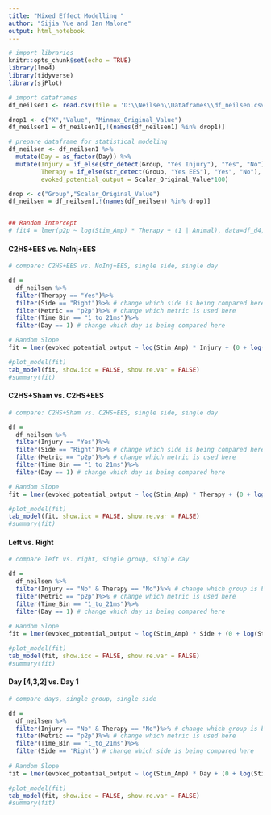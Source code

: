 ```yaml
---
title: "Mixed Effect Modelling "
author: "Sijia Yue and Ian Malone"
output: html_notebook
---
```



```r

# import libraries
knitr::opts_chunk$set(echo = TRUE)
library(lme4)
library(tidyverse)
library(sjPlot)

# import dataframes
df_neilsen1 <- read.csv(file = 'D:\\Neilsen\\Dataframes\\df_neilsen.csv')

drop1 <- c("X","Value", "Minmax_Original_Value")
df_neilsen1 = df_neilsen1[,!(names(df_neilsen1) %in% drop1)]

# prepare dataframe for statistical modeling
df_neilsen <- df_neilsen1 %>%
  mutate(Day = as_factor(Day)) %>% 
  mutate(Injury = if_else(str_detect(Group, "Yes Injury"), "Yes", "No"),
         Therapy = if_else(str_detect(Group, "Yes EES"), "Yes", "No"),
         evoked_potential_output = Scalar_Original_Value*100) 

drop <- c("Group","Scalar_Original_Value")
df_neilsen = df_neilsen[,!(names(df_neilsen) %in% drop)]


## Random Intercept
# fit4 = lmer(p2p ~ log(Stim_Amp) * Therapy + (1 | Animal), data=df_d4, REML = F)
```


#### C2HS+EES vs. NoInj+EES ####
```r

# compare: C2HS+EES vs. NoInj+EES, single side, single day

df = 
  df_neilsen %>% 
  filter(Therapy == "Yes")%>% 
  filter(Side == "Right")%>% # change which side is being compared here
  filter(Metric == "p2p")%>% # change which metric is used here
  filter(Time_Bin == "1_to_21ms")%>%
  filter(Day == 1) # change which day is being compared here

# Random Slope
fit = lmer(evoked_potential_output ~ log(Stim_Amp) * Injury + (0 + log(Stim_Amp) |Animal), data=df, REML = F)

#plot_model(fit)
tab_model(fit, show.icc = FALSE, show.re.var = FALSE)
#summary(fit)

```


#### C2HS+Sham vs. C2HS+EES ####
```r

# compare: C2HS+Sham vs. C2HS+EES, single side, single day

df = 
  df_neilsen %>% 
  filter(Injury == "Yes")%>% 
  filter(Side == "Right")%>% # change which side is being compared here
  filter(Metric == "p2p")%>% # change which metric is used here
  filter(Time_Bin == "1_to_21ms")%>%
  filter(Day == 1) # change which day is being compared here

# Random Slope
fit = lmer(evoked_potential_output ~ log(Stim_Amp) * Therapy + (0 + log(Stim_Amp) |Animal), data=df, REML = F)

#plot_model(fit)
tab_model(fit, show.icc = FALSE, show.re.var = FALSE)
#summary(fit)

```


#### Left vs. Right ####
```r

# compare left vs. right, single group, single day

df = 
  df_neilsen %>% 
  filter(Injury == "No" & Therapy == "No")%>% # change which group is being compared here
  filter(Metric == "p2p")%>% # change which metric is used here
  filter(Time_Bin == "1_to_21ms")%>%
  filter(Day == 1) # change which day is being compared here
  
# Random Slope
fit = lmer(evoked_potential_output ~ log(Stim_Amp) * Side + (0 + log(Stim_Amp) |Animal), data=df, REML = F)

#plot_model(fit)
tab_model(fit, show.icc = FALSE, show.re.var = FALSE)
#summary(fit)
```


#### Day [4,3,2] vs. Day 1 ####
```r

# compare days, single group, single side

df = 
  df_neilsen %>% 
  filter(Injury == "No" & Therapy == "No")%>% # change which group is being compared here
  filter(Metric == "p2p")%>% # change which metric is used here
  filter(Time_Bin == "1_to_21ms")%>%
  filter(Side == 'Right') # change which side is being compared here
  
# Random Slope
fit = lmer(evoked_potential_output ~ log(Stim_Amp) * Day + (0 + log(Stim_Amp) |Animal), data=df, REML = F)

#plot_model(fit)
tab_model(fit, show.icc = FALSE, show.re.var = FALSE)
#summary(fit)
```






